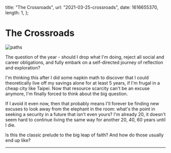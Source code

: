   title: "The Crossroads",
  url: "2021-03-25-crossroads",
  date: 1616655370,
  length: 1,
};

# The Crossroads

![paths](/images/2021-03-25-crossroads/paths.jpg)

The question of the year - should I drop what I'm doing, reject all social and career obligations, and fully embark on a self-directed journey of reflection and exploration?

I'm thinking this after I did some napkin math to discover that I could theoretically live off my savings alone for at least 5 years, if I'm frugal in a cheap city like Taipei. Now that resource scarcity can't be an excuse anymore, I'm finally forced to think about the big question.

If I avoid it even now, then that probably means I'll forever be finding new excuses to look away from the elephant in the room: what's the point in seeking a security in a future that isn't even yours? I'm already 20, it doesn't seem hard to continue living the same way for another 20, 40, 60 years until I die.

Is this the classic prelude to the big leap of faith? And how do those usually end up like?

---
